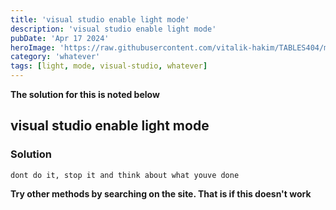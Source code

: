 ---
title: 'visual studio enable light mode'
description: 'visual studio enable light mode'
pubDate: 'Apr 17 2024'
heroImage: 'https://raw.githubusercontent.com/vitalik-hakim/TABLES404/main/error_b/misc.png'
category: 'whatever'
tags: [light, mode, visual-studio, whatever]
---

**The solution for this is noted below**

## visual studio enable light mode

### Solution

```whatever
dont do it, stop it and think about what youve done
```
**Try other methods by searching on the site. That is if this doesn't work**
